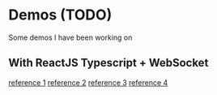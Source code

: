 # Demos (TODO)

Some demos I have been working on 

## With ReactJS Typescript + WebSocket

[reference 1](hhttps://millo-l.github.io/Implementing-WebRTC-using-ReactJS-and-Typescript-1-N-P2P/)
[reference 2](https://github.com/ozanturhan/webrtc-nestjs-react-example)
[reference 3](https://github.com/harshalrj25/VideoCall-ReactJS-WebRTC)
[reference 4](https://medium.com/geekculture/how-to-create-a-video-chat-with-react-typescript-and-webrtc-8a70f6159cdc)